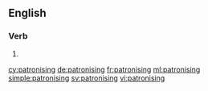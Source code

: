 ==English==

===Verb===
{{head|en|present participle}}

# {{present participle of|patronise|lang=en}}

[[cy:patronising]]
[[de:patronising]]
[[fr:patronising]]
[[ml:patronising]]
[[simple:patronising]]
[[sv:patronising]]
[[vi:patronising]]